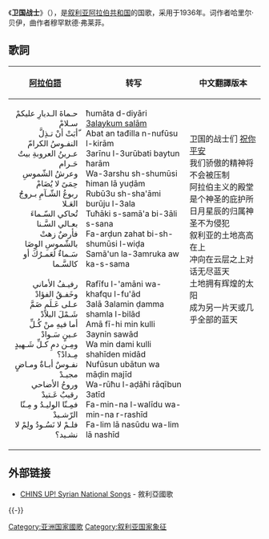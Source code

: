 {{Infobox Anthem
|title         = حُمَاةَ الدِّيَار
|transcription = Ħumāt ad-Diyār
|chinese_title = 卫国战士
|image         = Coat of arms of Syria.svg
|image_size    =180
|caption       = [[叙利亚国徽|叙利亚国徽]]
|prefix        = 国歌
|country       = {{SYR}}
|author        = 哈里尔·贝伊
|lyrics_date   = 1936年
|composer      = 穆罕默德·弗莱菲
|music_date    = 1936年
|adopted       = 1936年
|until         = 
|sound         = National Anthem of Syria.ogg
|sound_title   =
}}
{{Anthem History
| Nation = 叙利亚
| Flag = Flag of Syria.svg
| Year1 = 1936 - 1958
| Name1 = '''卫国战士'''
| Year2 = 1958 - 1961
| Name2 = [[啊，久违了，我的武器|啊，久违了，我的武器]]
| Year3 = 1961 -
| Name3 = '''卫国战士'''
}}
《'''卫国战士'''》（{{lang-ar|'''حُمَاةَ الدِّيَار'''}}），是[[叙利亚阿拉伯共和国|叙利亚阿拉伯共和国]]的国歌，采用于1936年。词作者哈里尔·贝伊，曲作者穆罕默德·弗莱菲。

==歌詞==
{| cellpadding=6
![[阿拉伯語|阿拉伯語]]
!转写
!中文翻譯版本
|- style="vertical-align:top; white-space:nowrap;"
| style="direction:rtl;" |
حـماةَ الـديارِ عليكمْ سـلامْ<br/>
ّأبَتْ أنْ تـذِلَّ النفـوسُ  الكرامّ<br/>
عـرينُ العروبةِ بيتٌ حَـرام<br/>
وعرشُ الشّموسِ  حِمَىً لا يُضَامْ<br/>
ربوعُ الشّـآمِ بـروجُ العَـلا<br/>
تُحاكي السّـماءَ بعـالي السَّـنا<br/>
فأرضٌ  زهتْ بالشّموسِ الوِضَا<br/>
سَـماءٌ لَعَمـرُكَ  أو  كالسَّـما<br/>
<br/>
رفيـفُ الأماني وخَفـقُ الفؤادْ<br/>
عـلى عَـلَمٍ ضَمَّ شَـمْلَ البلادْ<br/>
أما فيهِ منْ كُـلِّ عـينٍ سَـوادْ<br/>
ومِـن دمِ كـلِّ شَـهيدٍ مِـدادْ؟<br/>
نفـوسٌ أبـاةٌ ومـاضٍ مجيـدْ<br/>
وروحُ الأضاحي رقيبٌ عَـتيدْ<br/>
فمِـنّا الوليـدُ و مِـنّا الرّشـيدْ<br/>
فلـمْ لا نَسُـودُ ولِمْ لا نشـيد؟
|
ħumāta d-diyāri [[色兰|3alaykum salām]] <br/>
Abat an tađilla n-nufūsu l-kirām <br/>
3arīnu l-3urūbati baytun ħarām <br/>
Wa-3arshu sh-shumūsi ħiman lā yuḍām <br/>
Rubū3u sh-sha'āmi burūju l-3ala <br/>
Tuħāki s-samā'a bi-3āli s-sana <br/>
Fa-arḍun zahat bi-sh-shumūsi l-wiḍa <br/>
Samā'un la-3amruka aw ka-s-sama <br/>
<br/>
Rafīfu l-'amāni wa-khafqu l-fu'ād <br/>
3alā 3alamin ḍamma shamla l-bilād <br/>
Amā fī-hi min kulli 3aynin sawād <br/>
Wa min dami kulli shahīden midād <br/>
Nufūsun ubātun wa māḍin majīd <br/>
Wa-rūħu l-aḍāħi rāqībun 3atīd <br/>
Fa-min-na l-walīdu wa-min-na r-rashīd <br/>
Fa-lim lā nasūdu wa-lim lā nashīd <br/>
|
卫国的战士们 [[色兰|祝你平安]]<br/>
我们骄傲的精神将不会被压制<br/>
阿拉伯主义的殿堂是个神圣的庇护所<br/>
日月星辰的归属神圣不为侵犯<br/>
叙利亚的土地高高在上<br/>
冲向在云层之上对话无尽蓝天<br/>
土地拥有辉煌的太阳<br/>
成为另一片天或几乎全部的蓝天<br/>
<br/>
<br/>
<br/>
<br/>
<br/>
<br/>
<br/>
<br/>
<br/>
|}

==外部链接==
* [https://web.archive.org/web/20100407215001/http://www.damascus-online.com/national_songs/national_songs.htm CHINS UP! Syrian National Songs] - 敘利亞國歌


{{-}}
{{亞洲各国家和地區国歌}}
[[Category:亚洲国家國歌|Category:亚洲国家國歌]]
[[Category:叙利亚国家象征|Category:叙利亚国家象征]]